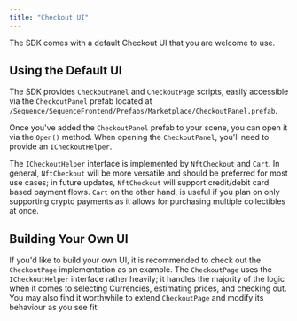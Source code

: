 ---
title: "Checkout UI"
---



The SDK comes with a default Checkout UI that you are welcome to use.

## Using the Default UI

The SDK provides `CheckoutPanel` and `CheckoutPage` scripts, easily accessible via the `CheckoutPanel` prefab located at `/Sequence/SequenceFrontend/Prefabs/Marketplace/CheckoutPanel.prefab`.

Once you've added the `CheckoutPanel` prefab to your scene, you can open it via the `Open()` method. When opening the `CheckoutPanel`, you'll need to provide an `ICheckoutHelper`. 

The `ICheckoutHelper` interface is implemented by `NftCheckout` and `Cart`. In general, `NftCheckout` will be more versatile and should be preferred for most use cases; in future updates, `NftCheckout` will support credit/debit card based payment flows. `Cart` on the other hand, is useful if you plan on only supporting crypto payments as it allows for purchasing multiple collectibles at once.

## Building Your Own UI 

If you'd like to build your own UI, it is recommended to check out the `CheckoutPage` implementation as an example. The `CheckoutPage` uses the `ICheckoutHelper` interface rather heavily; it handles the majority of the logic when it comes to selecting Currencies, estimating prices, and checking out. You may also find it worthwhile to extend `CheckoutPage` and modify its behaviour as you see fit.